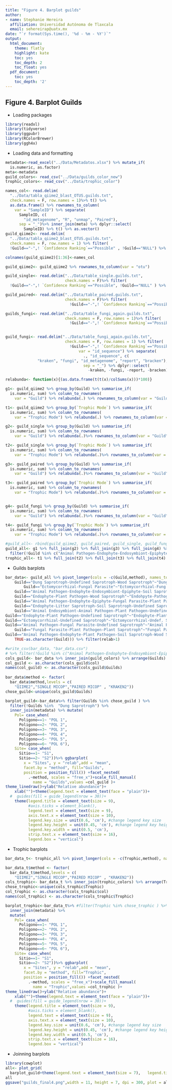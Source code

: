 ```yaml
---
title: "Figure 4. Barplot guilds"
author:
- name: Stephanie Hereira
  affiliation: Universidad Autónoma de Tlaxcala
  email: sehereirap@uatx.mx
date: "`r format(Sys.time(), '%d - %m - %Y')`"
output:
  html_document:
    theme: flatly
    highlight: kate
    toc: yes
    toc_depth: 2
    toc_float: yes
  pdf_document:
    toc: yes
    toc_depth: '2'
---
```


## Figure 4. Barplot Guilds

- Loading packages 
```r
library(readxl)
library(tidyverse)
library(ggpubr)
library(RColorBrewer)
library(ggh4x)
```

- Loading data and formatting
```r
metadata<-read_excel("../Data/Metadatos.xlsx") %>% mutate_if(
  is.numeric, as.factor)
meta<-metadata
guild_colors<- read_csv("../Data/guilds_color_new")
trophic_colors<- read_csv("../Data/trophic_color")

names_col<- read.delim(
  "../Data/tabla_qiime2_blast_OTUS.guilds.txt", 
  check.names = F, row.names = 1)%>% t() %>% 
  as.data.frame() %>% rownames_to_column(
    var = "SampleID") %>% separate(
      SampleID, c(
        "id_metagenome", "R", "unmap", "Paired"), 
      sep = "_")%>% inner_join(meta) %>% dplyr::select(
        SampleID) %>% t() %>% as.vector()
guild_qiime2<- read.delim(
  "../Data/tabla_qiime2_blast_OTUS.guilds.txt", 
  check.names = F, row.names = 1) %>% filter(
  !Guild=="-",! `Confidence Ranking`=="Possible" , !Guild=="NULL") %>% mutate(Method="QIIME2")

colnames(guild_qiime2)[1:36]<-names_col

guild_qiime2<- guild_qiime2 %>% rownames_to_column(var = "otu")

guild_single<- read.delim("../Data/table_single.guilds.txt", 
                          check.names = F)%>% filter(
  !Guild=="-",! `Confidence Ranking`=="Possible", !Guild=="NULL" ) %>% mutate(Method="MICOP SINGLE")

guild_paired<- read.delim("../Data/table_paired.guilds.txt", 
                          check.names = F)%>% filter(
                            !Guild=="-",! `Confidence Ranking`=="Possible" ) %>% mutate(Method="MICOP PAIRED")

guilds_fungi<- read.delim("../Data/table_fungi_again.guilds.txt", 
                          check.names = F, row.names = 1)%>% filter(
                            !Guild=="-",! `Confidence Ranking`=="Possible" ) %>% mutate(otu=paste0("otu", rownames(.))) %>% select_at(vars(!starts_with("kraken")))


guild_fungi<- read.delim("../Data/table_fungi_again.guilds.txt", 
                          check.names = F, row.names = 1) %>% filter(
                            !Guild=="-",! `Confidence Ranking`=="Possible" ,   !Guild=="NULL") %>% mutate(otu=paste0("otu", rownames(.))) %>% column_to_rownames(var = "otu")%>% select_if(is.numeric)%>% t() %>% as.data.frame() %>% rownames_to_column(
                                var = "id_sequence") %>% separate(
                                  ., "id_sequence", c(
              "kraken", "fungi", "id_metagenome", "report", "bracken"), 
                                  sep = "_") %>% dplyr::select(
                                    -kraken, -fungi, -report, -bracken) %>% full_join(metadata) %>% dplyr::select(-id_sequence:-Names, -id_metagenome) %>% column_to_rownames(var = "SampleID") %>% t() %>% as.data.frame() %>% rownames_to_column(var = "otu") %>% inner_join(guilds_fungi)%>% mutate(Method="KRAKEN2")

relabunda<- function(x){(as.data.frame(t(t(x)/colSums(x)))*100)}

g1<- guild_qiime2 %>% group_by(Guild) %>% summarise_if(
  is.numeric, sum) %>% column_to_rownames(
    var = "Guild") %>% relabunda(.) %>% rownames_to_column(var = "Guild") %>% mutate(method="QIIME2") %>%  mutate(total = rowMeans(across(where(is.numeric)))) %>% top_n(n = 10, wt = total) %>% dplyr::select(-total)

t1<- guild_qiime2 %>% group_by(`Trophic Mode`) %>% summarise_if(
  is.numeric, sum) %>% column_to_rownames(
    var = "Trophic Mode") %>% relabunda(.) %>% rownames_to_column(var = "Trophic") %>% mutate(method="QIIME2")

g2<- guild_single %>% group_by(Guild) %>% summarise_if(
  is.numeric, sum) %>% column_to_rownames(
    var = "Guild") %>% relabunda(.)%>% rownames_to_column(var = "Guild")%>% mutate(method="SINGLE MICOP")%>%  mutate(total = rowMeans(across(where(is.numeric)))) %>% top_n(n = 10, wt = total)%>% dplyr::select(-total)

t2<- guild_single %>% group_by(`Trophic Mode`) %>% summarise_if(
  is.numeric, sum) %>% column_to_rownames(
    var = "Trophic Mode") %>% relabunda(.)%>% rownames_to_column(var = "Trophic")%>% mutate(method="SINGLE MICOP")

g3<- guild_paired %>% group_by(Guild) %>% summarise_if(
  is.numeric, sum) %>% column_to_rownames(
    var = "Guild") %>% relabunda(.)%>% rownames_to_column(var = "Guild")%>% mutate(method="PAIRED MICOP")%>%  mutate(total = rowMeans(across(where(is.numeric)))) %>% top_n(n = 10, wt = total)%>% dplyr::select(-total)

t3<- guild_paired %>% group_by(`Trophic Mode`) %>% summarise_if(
  is.numeric, sum) %>% column_to_rownames(
    var = "Trophic Mode") %>% relabunda(.)%>% rownames_to_column(var = "Trophic")%>% mutate(method="PAIRED MICOP")


g4<- guild_fungi %>% group_by(Guild) %>% summarise_if(
  is.numeric, sum) %>% column_to_rownames(
    var = "Guild") %>% relabunda(.)%>% rownames_to_column(var = "Guild")%>% mutate(method="KRAKEN2")%>%  mutate(total = rowMeans(across(where(is.numeric)))) %>% top_n(n = 10, wt = total)%>% dplyr::select(-total)

t4<- guild_fungi %>% group_by(`Trophic Mode`) %>% summarise_if(
  is.numeric, sum) %>% column_to_rownames(
    var = "Trophic Mode") %>% relabunda(.)%>% rownames_to_column(var = "Trophic")%>% mutate(method="KRAKEN2")

#guild_all<- rbind(guild_qiime2, guild_paired, guild_single, guild_fungi)
guild_all<- g1 %>% full_join(g2) %>% full_join(g3) %>% full_join(g4) %>%
  filter(!Guild %in% c("Animal Pathogen-Endophyte-Endosymbiont-Epiphyte-Soil Saprotroph-Undefined Saprotroph", "Animal Pathogen-Soil Saprotroph", "Endophyte-Undefined Saprotroph"))
trophic_all<- t1 %>% full_join(t2) %>% full_join(t3) %>% full_join(t4)


```


- Guilds barplots
```r

bar_data<- guild_all %>% pivot_longer(cols = -c(Guild,method), names_to = "SampleID", values_to = "relab")%>% mutate(Guilds=case_when(
    Guild=="Dung Saprotroph-Undefined Saprotroph-Wood Saprotroph"~"Dung Sap.-Undef Sap.-Wood Sap.",
        Guild=="Ectomycorrhizal-Fungal Parasite"~"Ectomycorrhizal-Fung.Parasit",
    Guild=="Animal Pathogen-Endophyte-Endosymbiont-Epiphyte-Soil Saprotroph-Undefined Saprotroph"~"Animal P-Endoph/symb-Undef. Sap.",
    Guild=="Endophyte-Plant Pathogen-Wood Saprotroph"~"Endohpyte-Pathogen-Saprotroph",
    Guild=="Animal Pathogen-Endophyte-Epiphyte-Fungal Parasite-Plant Pathogen-Wood Saprotroph"~"Animal-Plant P-Endophyte-Saprotroph",
    Guild=="Endophyte-Litter Saprotroph-Soil Saprotroph-Undefined Saprotroph"~"Endophyte-Undefined Saprotrop",
    Guild=="Animal Endosymbiont-Animal Pathogen-Plant Pathogen-Undefined Saprotroph"~"Animal-Plant endosymb-P-Undef. Sap.",
Guild=="Endophyte-Plant Pathogen-Undefined Saprotroph"~"Endophyte-Plant Pathogen-Undef. Sap.",
Guild=="Ectomycorrhizal-Undefined Saprotroph"~"Ectomycorrhizal-Undef. Sap.",
Guild=="Animal Pathogen-Fungal Parasite-Undefined Saprotroph"~"Animal P-Fungal Parasite-Undef. Sap.",
    Guild=="Fungal Parasite-Plant Pathogen-Plant Saprotroph"~"Fungal Parasite-Plant Path-Plant Sap.",
Guild=="Animal Pathogen-Endophyte-Plant Pathogen-Soil Saprotroph-Wood Saprotroph" ~"Animal Pathogen-Endoph-Plant P-Soil/Wood Sap", 
    TRUE~as.character(Guild))) %>% filter(relab>1)

#write_csv(bar_data, "bar_data.csv")
# %>% filter(!Guild %in% c("Animal Pathogen-Endophyte-Endosymbiont-Epiphyte-Soil Saprotroph-Undefined Saprotroph", "Dung Saprotroph-Undefined Saprotroph-Wood Saprotroph", "Ectomycorrhizal-Undefined Saprotroph", "Dung Saprotroph-Wood Saprotroph" ))
cols_guild<- bar_data %>% inner_join(guild_colors) %>% arrange(Guilds)
col_guild <- as.character(cols_guild$col)
names(col_guild) <- as.character(cols_guild$Guilds)
  
bar_data$method <- factor(
  bar_data$method,levels = c(
    "QIIME2","SINGLE MICOP","PAIRED MICOP" , "KRAKEN2"))
chose_guild<-unique(cols_guild$Guilds)  

barplot_guild<-bar_data%>% filter(Guilds %in% chose_guild ) %>%
  filter(!Guilds %in%  "Dung Saprotroph") %>% 
  inner_join(metadata) %>% mutate(
    Pol= case_when(
      Poligono==1~ "POL 1",
      Poligono==2~ "POL 2",
      Poligono==3~ "POL 3",
      Poligono==4~ "POL 4",
      Poligono==5~ "POL 5",
      Poligono==6~ "POL 6"),
    Site= case_when(
      Sitio==1~ "S1",
      Sitio==2~ "S2"))%>% ggbarplot(
        x = "Sites", y = "relab",add = "mean",
        facet.by = "method", fill="Guilds", 
        position = position_fill()) +facet_nested(
          .~method, scales = "free_x")+scale_fill_manual(
            name = "Guilds",values =col_guild )+
theme_linedraw()+ylab("Relative abundance")+
    xlab("")+theme(legend.text = element_text(face = "plain"))+
  #  guides(fill = guide_legend(nrow = 30))+
    theme(legend.title = element_text(size = 9),
          #axis.ticks = element_blank(),
          legend.text = element_text(size = 9), 
          axis.text.x = element_text(size = 10),
          legend.key.size = unit(0.6, 'cm'), #change legend key size
          legend.key.height = unit(0.45, 'cm'), #change legend key height
          legend.key.width = unit(0.5, 'cm'),
          strip.text.x = element_text(size = 16),
          legend.box = "vertical")
```

- Trophic barplots
```r

bar_data_t<- trophic_all %>% pivot_longer(cols = -c(Trophic,method), names_to = "SampleID", values_to = "relab")#%>% filter(!Trophic %in% c("Pathotroph-Saprotroph-Symbiotroph" ))

bar_data_t$method <- factor(
  bar_data_t$method,levels = c(
    "QIIME2","SINGLE MICOP","PAIRED MICOP" , "KRAKEN2"))
cols_trophic<- bar_data_t %>% inner_join(trophic_colors) %>% arrange(Trophic)
chose_trophic<-unique(cols_trophic$Trophic)  
col_trophic <- as.character(cols_trophic$col)
names(col_trophic) <- as.character(cols_trophic$Trophic)

barplot_trophic<-bar_data_t%>% #filter(Trophic %in% chose_trophic ) %>% 
  inner_join(metadata) %>% 
  mutate(
    Pol= case_when(
      Poligono==1~ "POL 1",
      Poligono==2~ "POL 2",
      Poligono==3~ "POL 3",
      Poligono==4~ "POL 4",
      Poligono==5~ "POL 5",
      Poligono==6~ "POL 6"),
    Site= case_when(
      Sitio==1~ "S1",
      Sitio==2~ "S2"))%>% ggbarplot(
        x = "Sites", y = "relab",add = "mean",
        facet.by = "method", fill="Trophic", 
        position = position_fill()) +facet_nested(
          .~method, scales = "free_x")+scale_fill_manual(
            name = "Trophic",values =col_trophic )+
theme_linedraw()+ylab("Relative abundance")+
    xlab("")+theme(legend.text = element_text(face = "plain"))+
  #  guides(fill = guide_legend(nrow = 30))+
    theme(legend.title = element_text(size = 9),
          #axis.ticks = element_blank(),
          legend.text = element_text(size = 9), 
          axis.text.x = element_text(size = 10),
          legend.key.size = unit(0.6, 'cm'), #change legend key size
          legend.key.height = unit(0.45, 'cm'), #change legend key height
          legend.key.width = unit(0.5, 'cm'),
          strip.text.x = element_text(size = 16),
          legend.box = "vertical")

```

- Joinning barplots 
```r
library(cowplot)
all<- plot_grid(
  barplot_guild+theme(legend.text = element_text(size = 7),   legend.title = element_text(face = "bold")),                  barplot_trophic+theme(legend.text = element_text(size = 8.5),  legend.title = element_text(face = "bold")), nrow = 2, rel_heights = c(1.2,1))
all
ggsave("guilds_final4.png",width = 11, height = 7, dpi = 300, plot = all, device = "png")

```

